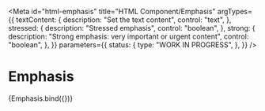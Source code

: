 <!-- @license CC0-1.0 -->


<Meta
  id="html-emphasis"
  title="HTML Component/Emphasis"
  argTypes={{
    textContent: {
      description: "Set the text content",
      control: "text",
    },
    stressed: {
      description: "Stressed emphasis",
      control: "boolean",
    },
    strong: {
      description: "Strong emphasis: very important or urgent content",
      control: "boolean",
    },
  }}
  parameters={{
    status: {
      type: "WORK IN PROGRESS",
    },
  }}
/>

# Emphasis

<Canvas>
  <Story
    name="Default"
    args={{
      ...defaultArgs,
      textContent: "The Quick Brown Fox Jumps Over The Lazy Dog",
    }}
  >
    {Emphasis.bind({})}
  </Story>
</Canvas>

<ArgsTable story="Default" />
